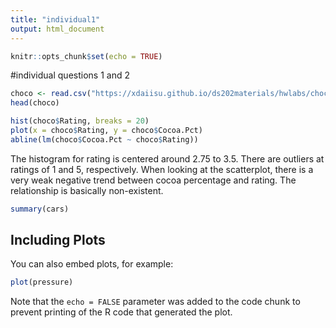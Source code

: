 ```yaml
---
title: "individual1"
output: html_document
---
```


```r
knitr::opts_chunk$set(echo = TRUE)
```

#individual questions 1 and 2
```r
choco <- read.csv("https://xdaiisu.github.io/ds202materials/hwlabs/choco.csv")
head(choco)

hist(choco$Rating, breaks = 20)
plot(x = choco$Rating, y = choco$Cocoa.Pct)
abline(lm(choco$Cocoa.Pct ~ choco$Rating))
```

The histogram for rating is centered around 2.75 to 3.5. There are outliers at ratings of 1 and 5, respectively. 
When looking at the scatterplot, there is a very weak negative trend between cocoa percentage and rating. The relationship is basically non-existent. 


```r
summary(cars)
```

## Including Plots

You can also embed plots, for example:

```r
plot(pressure)
```

Note that the `echo = FALSE` parameter was added to the code chunk to prevent printing of the R code that generated the plot.
